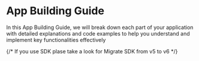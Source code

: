 
# App Building Guide

In this App Building Guide, we will break down each part of your application with detailed explanations and code examples to help you understand and implement key functionalities effectively

{/* <Callout type="info">
  If you use SDK plase take a look for Migrate SDK from v5 to v6
</Callout> */}

## 

